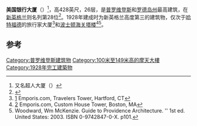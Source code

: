 {{Infobox Skyscraper
|building_name = 美国银行大厦
|image = [[File:Providence-first_impression.jpg|250px]]
|location = {{USA}}[[罗德岛州|罗德岛州]][[普罗维登斯|普罗维登斯]]肯尼迪广场
|coordinates = {{Coord|41.824553|-71.410696|display=inline,title|scale:1000}}
|roof = 428 ft (130 m) 
|height_stories = 26
|built = 1925年－1928年
|use = 办公
|zip_code = 02903  
|architect= Walker & Gillette, George Frederick Hall
}}

'''美国银行大厦'''（{{lang-en|'''Bank of America Building'''}}）<ref>又名超人大厦（{{lang|en|The Superman Building}}）</ref>，高428英尺，26层，是[[普罗维登斯|普罗维登斯]]和[[罗德岛州|罗德岛州]]最高建筑，在[[新英格兰|新英格兰]]则名列第28位<ref>{{Cite web |url=http://www.skyscraperpage.com/ |title=存档副本 |access-date=2022-03-26 |archive-date=2015-10-06 |archive-url=https://web.archive.org/web/20151006232847/http://www3.clustrmaps.com/counter/maps.php?url=http%3A%2F%2Fforum.skyscraperpage.com%2F |dead-url=no }}</ref>。1928年建成时为新英格兰高度第三的建筑物，仅次于[[哈特福德|哈特福德]]的旅行家大厦<ref>[http://www.emporis.com/en/wm/bu/?id=122589] {{Wayback|url=http://www.emporis.com/en/wm/bu/?id=122589 |date=20070930064004 }} Emporis.com, Travelers Tower, Hartford, CT</ref>和[[波士顿海关塔楼|波士顿海关塔楼]]<ref>[http://www.emporis.com/en/wm/bu/?id=119258] {{Wayback|url=http://www.emporis.com/en/wm/bu/?id=119258 |date=20070930174724 }} Emporis.com, Custom House Tower, Boston, MA</ref><ref name=autogenerated1>Woodward, Wm McKenzie.  Guide to Providence Architecture. '' 1st ed.  United States: 2003. ISBN 0-9742847-0-X. p101.</ref>。

== 参考 ==
{{Reflist}}

[[Category:普罗维登斯建筑物|Category:普罗维登斯建筑物]]
[[Category:100米至149米高的摩天大樓|Category:100米至149米高的摩天大樓]]
[[Category:1928年完工建築物|Category:1928年完工建築物]]